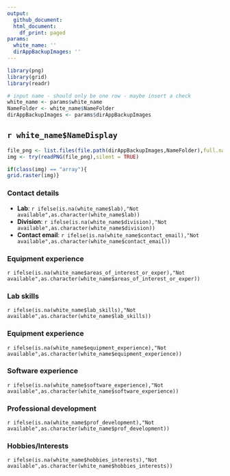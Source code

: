 ```yaml
---
output:
  github_document:
  html_document:
    df_print: paged
params:
  white_name: ''
  dirAppBackupImages: ''
---
```


```r
library(png)
library(grid)
library(readr)

# input name - should only be one row - maybe insert a check
white_name <- params$white_name
NameFolder <- white_name$NameFolder
dirAppBackupImages <- params$dirAppBackupImages
```

## `r white_name$NameDisplay`

```r
file_png <- list.files(file.path(dirAppBackupImages,NameFolder),full.names = TRUE)
img <- try(readPNG(file_png),silent = TRUE)

if(class(img) == "array"){
grid.raster(img)}
```


### Contact details

- **Lab**: `r ifelse(is.na(white_name$lab),"Not available",as.character(white_name$lab))`
- **Division**: `r ifelse(is.na(white_name$division),"Not available",as.character(white_name$division))`
- **Contact email**: `r ifelse(is.na(white_name$contact_email),"Not available",as.character(white_name$contact_email))`

### Equipment experience

`r ifelse(is.na(white_name$areas_of_interest_or_exper),"Not available",as.character(white_name$areas_of_interest_or_exper))`

### Lab skills

`r ifelse(is.na(white_name$lab_skills),"Not available",as.character(white_name$lab_skills))`

### Equipment experience

`r ifelse(is.na(white_name$equipment_experience),"Not available",as.character(white_name$equipment_experience))`

### Software experience

`r ifelse(is.na(white_name$software_experience),"Not available",as.character(white_name$software_experience))`

### Professional development

`r ifelse(is.na(white_name$prof_development),"Not available",as.character(white_name$prof_development))`

### Hobbies/Interests

`r ifelse(is.na(white_name$hobbies_interests),"Not available",as.character(white_name$hobbies_interests))`
